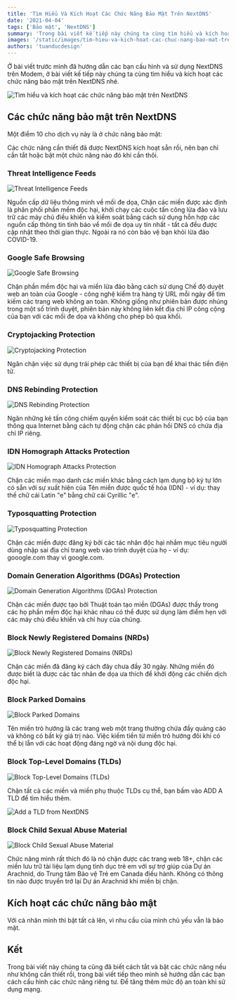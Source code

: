 ```yaml
---
title: 'Tìm Hiểu Và Kích Hoạt Các Chức Năng Bảo Mật Trên NextDNS'
date: '2021-04-04'
tags: ['Bảo mật', 'NextDNS']
summary: 'Trong bài viết kế tiếp này chúng ta cùng tìm hiểu và kích hoạt các chức năng bảo mật trên NextDNS.'
images: '/static/images/tim-hieu-va-kich-hoat-cac-chuc-nang-bao-mat-tren-nextdns.png'
authors: 'tuanducdesign'
---
```


Ở bài viết trước mình đã hướng dẫn các bạn cấu hình và sử dụng NextDNS trên Modem, ở bài viết kế tiếp này chúng ta cùng tìm hiểu và kích hoạt các chức năng bảo mật trên NextDNS nhé.

![Tìm hiểu và kích hoạt các chức năng bảo mật trên NextDNS](/static/images/tim-hieu-va-kich-hoat-cac-chuc-nang-bao-mat-tren-nextdns.png)

## Các chức năng bảo mật trên NextDNS

Một điểm 10 cho dịch vụ này là ở chức năng bảo mật:

Các chức năng cần thiết đã được NextDNS kích hoạt sẵn rồi, nên bạn chỉ cần tắt hoặc bật một chức năng nào đó khi cần thôi.

### Threat Intelligence Feeds

![Threat Intelligence Feeds](/static/images/threat-intelligence-feeds.png)

Nguồn cấp dữ liệu thông minh về mối đe dọa, Chặn các miền được xác định là phân phối phần mềm độc hại, khởi chạy các cuộc tấn công lừa đảo và lưu trữ các máy chủ điều khiển và kiểm soát bằng cách sử dụng hỗn hợp các nguồn cấp thông tin tình báo về mối đe dọa uy tín nhất - tất cả đều được cập nhật theo thời gian thực. Ngoài ra nó còn bảo vệ bạn khỏi lừa đảo COVID-19.

### Google Safe Browsing

![Google Safe Browsing](/static/images/google-safe-browsing.png)

Chặn phần mềm độc hại và miền lừa đảo bằng cách sử dụng Chế độ duyệt web an toàn của Google - công nghệ kiểm tra hàng tỷ URL mỗi ngày để tìm kiếm các trang web không an toàn. Không giống như phiên bản được nhúng trong một số trình duyệt, phiên bản này không liên kết địa chỉ IP công cộng của bạn với các mối đe dọa và không cho phép bỏ qua khối.

### Cryptojacking Protection

![Cryptojacking Protection](/static/images/cryptojacking-protection.png)

Ngăn chặn việc sử dụng trái phép các thiết bị của bạn để khai thác tiền điện tử.

### DNS Rebinding Protection

![DNS Rebinding Protection](/static/images/dns-debinding-protection.png)

Ngăn những kẻ tấn công chiếm quyền kiểm soát các thiết bị cục bộ của bạn thông qua Internet bằng cách tự động chặn các phản hồi DNS có chứa địa chỉ IP riêng.

### IDN Homograph Attacks Protection

![IDN Homograph Attacks Protection](/static/images/idn-homograph-attacks-protection.png)

Chặn các miền mạo danh các miền khác bằng cách lạm dụng bộ ký tự lớn có sẵn với sự xuất hiện của Tên miền được quốc tế hóa (IDN) - ví dụ: thay thế chữ cái Latin "e" bằng chữ cái Cyrillic "е".

### Typosquatting Protection

![Typosquatting Protection](/static/images/typosquatting-protection.png)

Chặn các miền được đăng ký bởi các tác nhân độc hại nhắm mục tiêu người dùng nhập sai địa chỉ trang web vào trình duyệt của họ - ví dụ: gooogle.com thay vì google.com.

### Domain Generation Algorithms (DGAs) Protection

![Domain Generation Algorithms (DGAs) Protection](/static/images/domain-generation-algorithms-dags-protection.png)

Chặn các miền được tạo bởi Thuật toán tạo miền (DGAs) được thấy trong các họ phần mềm độc hại khác nhau có thể được sử dụng làm điểm hẹn với các máy chủ điều khiển và chỉ huy của chúng.

### Block Newly Registered Domains (NRDs)

![Block Newly Registered Domains (NRDs)](/static/images/block-newly-registered-domain-nrds.png)

Chặn các miền đã đăng ký cách đây chưa đầy 30 ngày. Những miền đó được biết là được các tác nhân đe dọa ưa thích để khởi động các chiến dịch độc hại.

### Block Parked Domains

![Block Parked Domains](/static/images/block-parked-domains.png)

Tên miền trỏ hướng là các trang web một trang thường chứa đầy quảng cáo và không có bất kỳ giá trị nào. Việc kiếm tiền từ miền trỏ hướng đôi khi có thể bị lẫn với các hoạt động đáng ngờ và nội dung độc hại.

### Block Top-Level Domains (TLDs)

![Block Top-Level Domains (TLDs)](/static/images/block-top-level-domains-tlds.png)

Chặn tất cả các miền và miền phụ thuộc TLDs cụ thể, bạn bấm vào ADD A TLD để tìm hiểu thêm.

![Add a TLD from NextDNS](/static/images/add-a-tld-from-nextdns.png)

### Block Child Sexual Abuse Material

![Block Child Sexual Abuse Material](/static/images/block-child-sexual-abuse-material.png)

Chức năng mình rất thích đó là nó chặn được các trang web 18+, chặn các miền lưu trữ tài liệu lạm dụng tình dục trẻ em với sự trợ giúp của Dự án Arachnid, do Trung tâm Bảo vệ Trẻ em Canada điều hành. Không có thông tin nào được truyền trở lại Dự án Arachnid khi miền bị chặn.

## Kích hoạt các chức năng bảo mật

Với cá nhân mình thì bật tất cả lên, vì nhu cầu của mình chủ yếu vẫn là bảo mật.

## Kết

Trong bài viết này chúng ta cũng đã biết cách tắt và bật các chức năng nếu như không cần thiết rồi, trong bài viết tiếp theo mình sẽ hướng dẫn các bạn cách cấu hình các chức năng riêng tư. Để tăng thêm mức độ an toàn khi sử dụng mạng.
